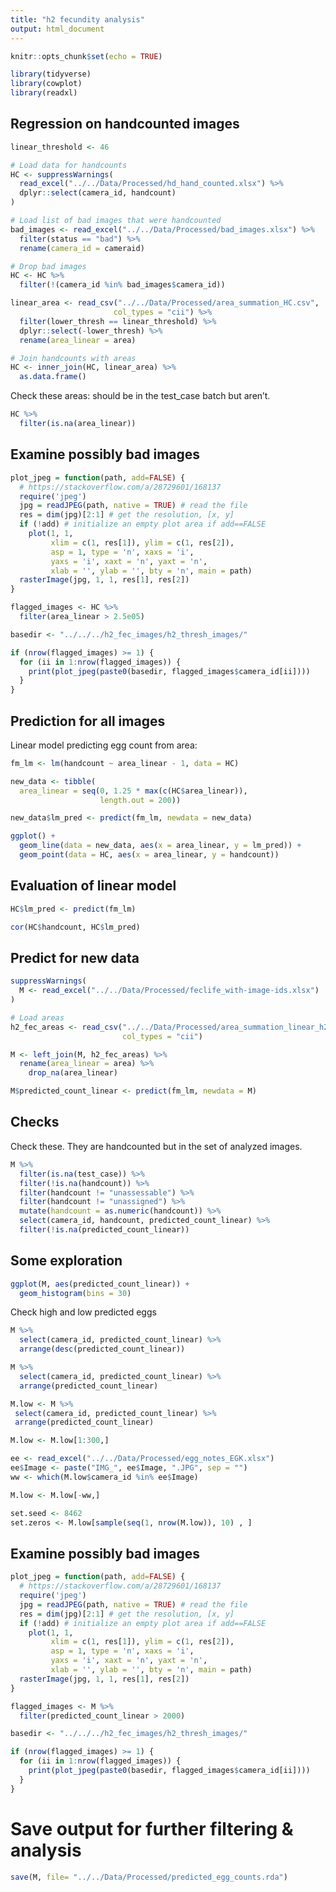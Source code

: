 ```yaml
---
title: "h2 fecundity analysis"
output: html_document
---
```


```r
knitr::opts_chunk$set(echo = TRUE)

library(tidyverse)
library(cowplot)
library(readxl)
```

## Regression on handcounted images

```r
linear_threshold <- 46

# Load data for handcounts
HC <- suppressWarnings(
  read_excel("../../Data/Processed/hd_hand_counted.xlsx") %>% 
  dplyr::select(camera_id, handcount)
)

# Load list of bad images that were handcounted
bad_images <- read_excel("../../Data/Processed/bad_images.xlsx") %>% 
  filter(status == "bad") %>% 
  rename(camera_id = cameraid)

# Drop bad images
HC <- HC %>%
  filter(!(camera_id %in% bad_images$camera_id))

linear_area <- read_csv("../../Data/Processed/area_summation_HC.csv",
                       col_types = "cii") %>% 
  filter(lower_thresh == linear_threshold) %>% 
  dplyr::select(-lower_thresh) %>% 
  rename(area_linear = area)

# Join handcounts with areas
HC <- inner_join(HC, linear_area) %>% 
  as.data.frame()
```

Check these areas: should be in the test_case batch but aren't.

```r
HC %>% 
  filter(is.na(area_linear))
```

## Examine possibly bad images

```r
plot_jpeg = function(path, add=FALSE) {
  # https://stackoverflow.com/a/28729601/168137
  require('jpeg')
  jpg = readJPEG(path, native = TRUE) # read the file
  res = dim(jpg)[2:1] # get the resolution, [x, y]
  if (!add) # initialize an empty plot area if add==FALSE
    plot(1, 1,
         xlim = c(1, res[1]), ylim = c(1, res[2]),
         asp = 1, type = 'n', xaxs = 'i',
         yaxs = 'i', xaxt = 'n', yaxt = 'n',
         xlab = '', ylab = '', bty = 'n', main = path)
  rasterImage(jpg, 1, 1, res[1], res[2])
}

flagged_images <- HC %>% 
  filter(area_linear > 2.5e05)

basedir <- "../../../h2_fec_images/h2_thresh_images/"

if (nrow(flagged_images) >= 1) {
  for (ii in 1:nrow(flagged_images)) {
    print(plot_jpeg(paste0(basedir, flagged_images$camera_id[ii])))
  }
}
```

## Prediction for all images

Linear model predicting egg count from area:

```r
fm_lm <- lm(handcount ~ area_linear - 1, data = HC)
```

```r
new_data <- tibble(
  area_linear = seq(0, 1.25 * max(c(HC$area_linear)),
                    length.out = 200))

new_data$lm_pred <- predict(fm_lm, newdata = new_data)

ggplot() +
  geom_line(data = new_data, aes(x = area_linear, y = lm_pred)) +
  geom_point(data = HC, aes(x = area_linear, y = handcount))
```

## Evaluation of linear model

```r
HC$lm_pred <- predict(fm_lm)

cor(HC$handcount, HC$lm_pred)
```

## Predict for new data

```r
suppressWarnings(
  M <- read_excel("../../Data/Processed/feclife_with-image-ids.xlsx")
)

# Load areas
h2_fec_areas <- read_csv("../../Data/Processed/area_summation_linear_h2_fecimages.csv",
                         col_types = "cii")

M <- left_join(M, h2_fec_areas) %>% 
  rename(area_linear = area) %>% 
    drop_na(area_linear)

M$predicted_count_linear <- predict(fm_lm, newdata = M)
```

## Checks

Check these. They are handcounted but in the set of analyzed images.

```r
M %>% 
  filter(is.na(test_case)) %>% 
  filter(!is.na(handcount)) %>% 
  filter(handcount != "unassessable") %>% 
  filter(handcount != "unassigned") %>% 
  mutate(handcount = as.numeric(handcount)) %>% 
  select(camera_id, handcount, predicted_count_linear) %>% 
  filter(!is.na(predicted_count_linear))
```

## Some exploration

```r
ggplot(M, aes(predicted_count_linear)) +
  geom_histogram(bins = 30)
```

Check high and low predicted eggs

```r
M %>% 
  select(camera_id, predicted_count_linear) %>% 
  arrange(desc(predicted_count_linear))
```

```r
M %>% 
  select(camera_id, predicted_count_linear) %>% 
  arrange(predicted_count_linear)
```


```r
M.low <- M %>% 
 select(camera_id, predicted_count_linear) %>% 
 arrange(predicted_count_linear)

M.low <- M.low[1:300,]

ee <- read_excel("../../Data/Processed/egg_notes_EGK.xlsx")
ee$Image <- paste("IMG_", ee$Image, ".JPG", sep = "")
ww <- which(M.low$camera_id %in% ee$Image)

M.low <- M.low[-ww,]

set.seed <- 8462
set.zeros <- M.low[sample(seq(1, nrow(M.low)), 10) , ]
```

## Examine possibly bad images

```r
plot_jpeg = function(path, add=FALSE) {
  # https://stackoverflow.com/a/28729601/168137
  require('jpeg')
  jpg = readJPEG(path, native = TRUE) # read the file
  res = dim(jpg)[2:1] # get the resolution, [x, y]
  if (!add) # initialize an empty plot area if add==FALSE
    plot(1, 1,
         xlim = c(1, res[1]), ylim = c(1, res[2]),
         asp = 1, type = 'n', xaxs = 'i',
         yaxs = 'i', xaxt = 'n', yaxt = 'n',
         xlab = '', ylab = '', bty = 'n', main = path)
  rasterImage(jpg, 1, 1, res[1], res[2])
}

flagged_images <- M %>% 
  filter(predicted_count_linear > 2000)

basedir <- "../../../h2_fec_images/h2_thresh_images/"

if (nrow(flagged_images) >= 1) {
  for (ii in 1:nrow(flagged_images)) {
    print(plot_jpeg(paste0(basedir, flagged_images$camera_id[ii])))
  }
}
```

# Save output for further filtering & analysis

```r
save(M, file= "../../Data/Processed/predicted_egg_counts.rda")
```



